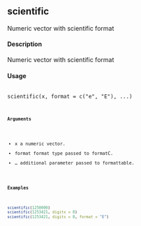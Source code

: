 

## scientific 

Numeric vector with scientific format

#### Description
Numeric vector with scientific format

#### Usage
<pre><code>
scientific(x, format = c("e", "E"), ...)
<code></pre>

#### Arguments
* x a numeric vector.
* format format type passed to formatC.
* ... additional parameter passed to formattable.

#### Examples
```r
scientific(1250000)
scientific(1253421, digits = 8)
scientific(1253421, digits = 8, format = "E")
```
